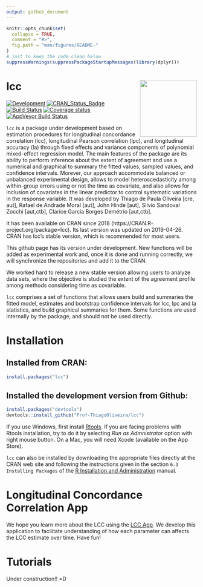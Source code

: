 ```yaml
---
output: github_document
---
```


<!-- README.md is generated from README.Rmd. Please edit that file -->

```r
knitr::opts_chunk$set(
  collapse = TRUE,
  comment = "#>",
  fig.path = "man/figures/README-"
)
# just to keep the code clean below
suppressWarnings(suppressPackageStartupMessages(library(dplyr)))
```

# lcc <img src="man/figures/logo.svg" align="right" height = 150/>

[![Development](https://img.shields.io/badge/development-active-blue.svg)](https://img.shields.io/badge/development-active-blue.svg)
[![CRAN_Status_Badge](http://www.r-pkg.org/badges/version/lcc)](https://cran.r-project.org/package=lcc)
[![Build
Status](https://travis-ci.org/Prof-ThiagoOliveira/lcc.svg?branch=master)](https://travis-ci.org/Prof-ThiagoOliveira/lcc)
[![Coverage
status](https://codecov.io/gh/Prof-ThiagoOliveira/lcc/branch/master/graph/badge.svg)](https://codecov.io/github/Prof-ThiagoOliveira/lcc?branch=master)
[![AppVeyor Build
Status](https://ci.appveyor.com/api/projects/status/fva5so5gjy23sir5/branch/master?svg=true)](https://ci.appveyor.com/project/Prof-ThiagoOliveira/lcc)

`lcc` is a package under development based on estimation procedures for
longitudinal concordance correlation (lcc), longitudinal Pearson
correlation (lpc), and longitudinal accuracy (la) through fixed effects
and variance components of polynomial mixed-effect regression model. The
main features of the package are its ability to perform inference about
the extent of agreement and use a numerical and graphical to summary the
fitted values, sampled values, and confidence intervals. Morever, our
approach accommodate balanced or unbalanced experimental design, allows
to model heteroscedasticity among within-group errors using or not the
time as covariate, and also allows for inclusion of covariates in the
linear predictor to control systematic variations in the response
variable. It was developed by Thiago de Paula Oliveira [cre, aut],
Rafael de Andrade Moral [aut], John Hinde [aut], Silvio Sandoval Zocchi
[aut,ctb], Clarice Garcia Borges Demétrio [aut,ctb].

It has been available on CRAN since 2018
(https://CRAN.R-project.org/package=lcc). Its last version was updated
on 2019-04-26. CRAN has lcc's stable version, which is recommended for
most users.

This github page has its version under development. New functions will
be added as experimental work and, once it is done and running
correctly, we will synchronize the repositories and add it to the CRAN.

We worked hard to release a new stable version allowing users to analyze
data sets, where the objective is studied the extent of the agreement
profile among methods considering time as covariable.

`lcc` comprises a set of functions that allows users build and summaries
the fitted model, estimates and bootstrap confidence intervals for lcc,
lpc and la statistics, and build graphical summaries for them. Some
functions are used internally by the package, and should not be used
directly.


# Installation

## Installed from CRAN:
```r
install.packages("lcc")
```

## Installed the development version from Github:
```r
install.packages("devtools")
devtools::install_github("Prof-ThiagoOliveira/lcc")
```

If you use Windows, first install
[Rtools](https://CRAN.R-project.org/bin/windows/Rtools/). If you are
facing problems with Rtools installation, try to do it by selecting *Run
as Admnistrator* option with right mouse button. On a Mac, you will need
Xcode (available on the App Store).

`lcc` can also be installed by downloading the appropriate files
directly at the CRAN web site and following the instructions given in
the section `6.3 Installing Packages` of the [R Installation and
Administration](http://CRAN.R-project.org/doc/manuals/R-admin.pdf)
manual.

# Longitudinal Concordance Correlation App

We hope you learn more about the LCC using the [LCC
App](https://prof-thiagooliveira.shinyapps.io/lccApp/).  We develop this
application to facilitate understanding of how each parameter can
affects the LCC estimate over time. Have fun!


# Tutorials

Under construction!! =D

